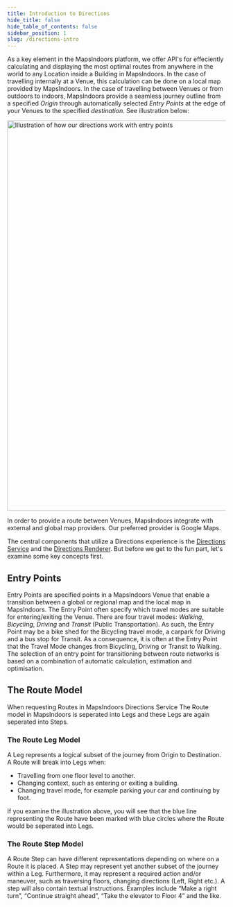 ```yaml
---
title: Introduction to Directions
hide_title: false
hide_table_of_contents: false
sidebar_position: 1
slug: /directions-intro
---
```


As a key element in the MapsIndoors platform, we offer API's for effeciently calculating and displaying the most optimal routes from anywhere in the world to any Location inside a Building in MapsIndoors. In the case of travelling internally at a Venue, this calculation can be done on a local map provided by MapsIndoors. In the case of travelling between Venues or from outdoors to indoors, MapsIndoors provide a seamless journey outline from a specified *Origin* through automatically selected *Entry Points* at the edge of your Venues to the specified *destination*. See illustration below:

<img src="/img/directions/directions-with-entry-points.svg" alt="Illustration of how our directions work with entry points" width="900"/>

In order to provide a route between Venues, MapsIndoors integrate with external and global map providers. Our preferred provider is Google Maps.

The central components that utilize a Directions experience is the [Directions Service](/directions-service/) and the [Directions Renderer](/directions-renderer/). But before we get to the fun part, let's examine some key concepts first.

## Entry Points

Entry Points are specified points in a MapsIndoors Venue that enable a transition between a global or regional map and the local map in MapsIndoors. The Entry Point often specify which travel modes are suitable for entering/exiting the Venue. There are four travel modes: *Walking*, *Bicycling*, *Driving* and *Transit* (Public Transportation). As such, the Entry Point may be a bike shed for the Bicycling travel mode, a carpark for Driving and a bus stop for Transit. As a consequence, it is often at the Entry Point that the Travel Mode changes from Bicycling, Driving or Transit to Walking. The selection of an entry point for transitioning between route networks is based on a combination of automatic calculation, estimation and optimisation.

## The Route Model

When requesting Routes in MapsIndoors Directions Service The Route model in MapsIndoors is seperated into Legs and these Legs are again seperated into Steps.

### The Route Leg Model

A Leg represents a logical subset of the journey from Origin to Destination. A Route will break into Legs when:

* Travelling from one floor level to another.
* Changing context, such as entering or exiting a building.
* Changing travel mode, for example parking your car and continuing by foot.

If you examine the illustration above, you will see that the blue line representing the Route have been marked with blue circles where the Route would be seperated into Legs.

### The Route Step Model

A Route Step can have different representations depending on where on a Route it is placed. A Step may represent yet another subset of the journey within a Leg. Furthermore, it may represent a required action and/or maneuver, such as traversing floors, changing directions (Left, Right etc.). A step will also contain textual instructions. Examples include “Make a right turn”, “Continue straight ahead”, “Take the elevator to Floor 4” and the like.
